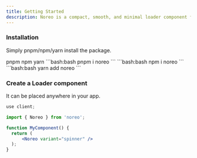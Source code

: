 ```yaml
---
title: Getting Started
description: Noreo is a compact, smooth, and minimal loader component for React.
---
```


### Installation
Simply pnpm/npm/yarn install the package.

<Tabs defaultValue="pnpm" className="pt-5 pb-1">
  <TabsList>
    <TabsTrigger value="pnpm">pnpm</TabsTrigger>
    <TabsTrigger value="npm">npm</TabsTrigger>
    <TabsTrigger value="yarn">yarn</TabsTrigger>
  </TabsList>
  <TabsContent value="pnpm">
    ```bash:bash
    pnpm i noreo
    ``` 
  </TabsContent>
  <TabsContent value="npm">
    ```bash:bash
    npm i noreo
    ```  
  </TabsContent>
  <TabsContent value="yarn">
    ```bash:bash
    yarn add noreo
    ```  
  </TabsContent>
</Tabs>

### Create a Loader component
It can be placed anywhere in your app.

```jsx:MyComponent.jsx
use client;

import { Noreo } from 'noreo';

function MyComponent() {
  return (
      <Noreo variant="spinner" />
  );
}
```